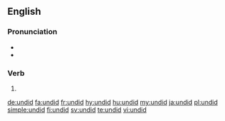 ==English==

===Pronunciation===
* {{IPA|/ʌnˈdɪd/|lang=en}}
* {{rhymes|ɪd|lang=en}}

===Verb===
{{head|en|verb form}}

# {{en-simple past of|undo}}

[[de:undid]]
[[fa:undid]]
[[fr:undid]]
[[hy:undid]]
[[hu:undid]]
[[my:undid]]
[[ja:undid]]
[[pl:undid]]
[[simple:undid]]
[[fi:undid]]
[[sv:undid]]
[[te:undid]]
[[vi:undid]]